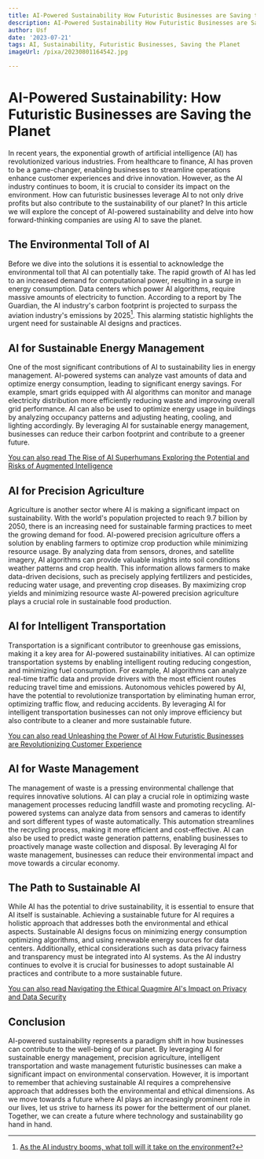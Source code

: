 ```yaml
---
title: AI-Powered Sustainability How Futuristic Businesses are Saving the Planet
description: AI-Powered Sustainability How Futuristic Businesses are Saving the Planet
author: Usf
date: '2023-07-21'
tags: AI, Sustainability, Futuristic Businesses, Saving the Planet
imageUrl: /pixa/20230801164542.jpg

---
```

# AI-Powered Sustainability: How Futuristic  Businesses are Saving the Planet

In recent years, the exponential growth of artificial intelligence (AI) has revolutionized various industries. From healthcare to finance, AI has proven to be a game-changer, enabling businesses to streamline operations enhance customer experiences and drive innovation. However, as  the AI industry continues to boom, it is crucial to consider its impact  on the environment. How can  futuristic businesses leverage AI to  not  only  drive profits but also contribute  to the sustainability of our planet? In this article we will explore the concept of AI-powered sustainability and delve into how  forward-thinking companies are using AI to save the planet.

##  The Environmental Toll  of  AI

Before we dive  into the solutions it is essential to acknowledge the environmental toll that AI can potentially take.  The  rapid growth of AI has led to  an increased demand for computational power, resulting in a surge in energy consumption. Data centers which power AI algorithms, require massive amounts of electricity to function. According to a  report by The Guardian, the  AI industry's carbon footprint is projected to surpass  the aviation industry's emissions by 2025[^1^]. This  alarming statistic highlights the  urgent  need for sustainable AI designs and practices.

## AI for Sustainable Energy Management

One of the most significant contributions of AI to sustainability lies in energy management. AI-powered systems can analyze vast amounts of data and  optimize  energy consumption,  leading to significant energy savings. For example, smart grids equipped with AI algorithms can monitor and manage electricity distribution more efficiently reducing waste and improving overall grid performance. AI can also be used to optimize energy usage in buildings by analyzing occupancy patterns  and adjusting heating, cooling, and lighting accordingly. By leveraging AI for sustainable  energy management, businesses can reduce their carbon footprint and contribute  to a greener future.

[You can also read The Rise of AI Superhumans Exploring the Potential  and Risks of  Augmented Intelligence](The%20Rise%20of%20AI%20Superhumans%20Exploring%20the%20Potential%20and%20Risks%20of%20Augmented%20Intelligence)


## AI  for Precision Agriculture

Agriculture is  another sector where AI is making a significant  impact on sustainability. With  the world's population projected to reach 9.7  billion by 2050, there is an increasing  need for sustainable farming practices to meet the growing demand for food. AI-powered precision agriculture offers a solution by enabling farmers  to optimize crop production while minimizing resource usage. By analyzing data from sensors, drones,  and satellite imagery,  AI algorithms can provide valuable insights into soil conditions weather patterns and crop  health. This information allows farmers to make data-driven decisions, such as precisely applying fertilizers  and pesticides, reducing water usage, and preventing crop diseases.  By maximizing crop yields and minimizing resource waste AI-powered precision agriculture plays a crucial role in sustainable food production.

## AI for Intelligent Transportation

Transportation is a significant contributor to greenhouse gas emissions, making it a key area for AI-powered sustainability initiatives. AI can optimize transportation systems by enabling intelligent routing reducing congestion, and minimizing fuel  consumption. For example, AI algorithms can analyze real-time  traffic data and provide  drivers with the  most  efficient routes reducing travel time and emissions.  Autonomous vehicles powered by AI, have the potential to revolutionize transportation by eliminating human error, optimizing traffic flow, and reducing  accidents.  By leveraging  AI for intelligent transportation businesses can not  only improve efficiency but also contribute to a cleaner and more sustainable future.

[You can also read Unleashing the Power of AI How  Futuristic Businesses are Revolutionizing Customer  Experience](Unleashing%20the%20Power%20of%20AI%20How%20Futuristic%20Businesses%20are%20Revolutionizing%20Customer%20Experience)


## AI for Waste Management

The management of waste is a pressing environmental challenge that requires innovative solutions. AI can play a crucial role in  optimizing waste  management processes  reducing landfill waste and promoting recycling. AI-powered systems can analyze data from sensors and  cameras to  identify and sort different types of  waste automatically. This automation streamlines the recycling process, making it more efficient and cost-effective. AI can also  be used to predict waste generation patterns, enabling  businesses to proactively manage waste collection and disposal. By  leveraging AI  for waste management, businesses can reduce their environmental  impact and move towards a circular  economy.

## The Path to Sustainable AI

While AI has the potential to drive sustainability,  it is essential to ensure  that  AI itself is  sustainable.  Achieving a sustainable  future for AI requires a holistic  approach that addresses  both the environmental and ethical aspects. Sustainable AI designs focus on minimizing energy consumption optimizing algorithms, and using renewable energy sources for data centers. Additionally, ethical considerations such as data privacy fairness and transparency must be integrated into AI systems. As the AI industry continues to  evolve it is crucial for businesses to adopt sustainable AI practices and contribute to a more  sustainable future.

[You can also read Navigating the Ethical Quagmire AI's Impact on Privacy and Data Security](Navigating%20the%20Ethical%20Quagmire%20AI%27s%20Impact%20on%20Privacy%20and%20Data%20Security)


## Conclusion

AI-powered sustainability represents  a paradigm  shift in  how businesses can  contribute to the well-being of  our planet. By leveraging AI for sustainable energy management, precision agriculture, intelligent transportation and waste management futuristic businesses can make a significant impact on environmental conservation. However, it  is important to remember that achieving sustainable AI requires a comprehensive approach that addresses both the environmental  and ethical dimensions. As we move towards a future where AI plays an  increasingly prominent role in our lives, let  us strive to harness its power for the betterment  of our planet. Together, we can create a future where technology and sustainability go hand in hand.

[^1^]: [As the AI industry booms, what toll will it take on the environment?](https://www.theguardian.com/technology/2023/jun/08/artificial-intelligence-industry-boom-environment-toll)

[^2^]: [Artificial Intelligence  in Sustainability: AI is advantageous  to people, animals,  and the environment](https://moderndiplomacy.eu/2023/05/05/artificial-intelligence-in-sustainability-ai-is-advantageous-to-people-animals-and-the-environment/)

[^3^]: [Achieving a sustainable future for AI](https://www.technologyreview.com/2023/06/26/1075202/achieving-a-sustainable-future-for-ai/)

[^4^]: [How AI can enable a sustainable  future](https://www.pwc.co.uk/services/sustainability-climate-change/insights/how-ai-future-can-enable-sustainable-future.html)

[^5^]: [The future of business  is  here: How industries are unlocking AI innovation and greater value with the Microsoft Cloud](https://blogs.microsoft.com/blog/2023/07/24/the-future-of-business-is-here-how-industries-are-unlocking-ai-innovation-and-greater-value-with-the-microsoft-cloud/)